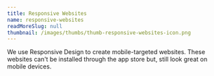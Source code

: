 ```yaml
---
title: Responsive Websites
name: responsive-websites
readMoreSlug: null
thumbnail: /images/thumbs/thumb-responsive-websites-icon.png
---
```


We use Responsive Design to create mobile-targeted websites. These websites can't be installed through the app store but, still look great on mobile devices.
